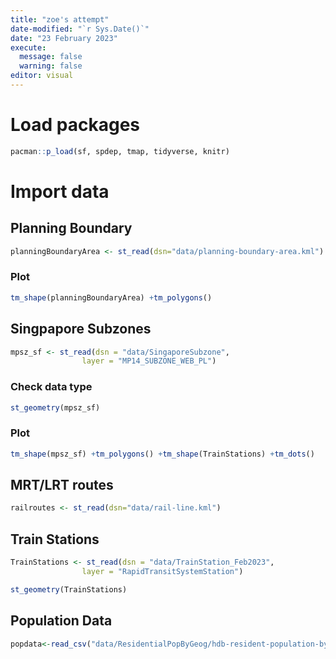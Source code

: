 ```yaml
---
title: "zoe's attempt"
date-modified: "`r Sys.Date()`"
date: "23 February 2023"
execute: 
  message: false
  warning: false
editor: visual
---
```


# Load packages

```r
pacman::p_load(sf, spdep, tmap, tidyverse, knitr)
```

# Import data

## Planning Boundary

```r
planningBoundaryArea <- st_read(dsn="data/planning-boundary-area.kml")
```

### Plot

```r
tm_shape(planningBoundaryArea) +tm_polygons()
```

## Singpapore Subzones

```r
mpsz_sf <- st_read(dsn = "data/SingaporeSubzone", 
                layer = "MP14_SUBZONE_WEB_PL")
```

### Check data type

```r
st_geometry(mpsz_sf)
```

### Plot

```r
tm_shape(mpsz_sf) +tm_polygons() +tm_shape(TrainStations) +tm_dots()
```

## MRT/LRT routes

```r
railroutes <- st_read(dsn="data/rail-line.kml")
```

## Train Stations

```r
TrainStations <- st_read(dsn = "data/TrainStation_Feb2023", 
                layer = "RapidTransitSystemStation")
```

```r
st_geometry(TrainStations)
```

## Population Data

```r
popdata<-read_csv("data/ResidentialPopByGeog/hdb-resident-population-by-geographical-distribution.csv")
```

```r

```
